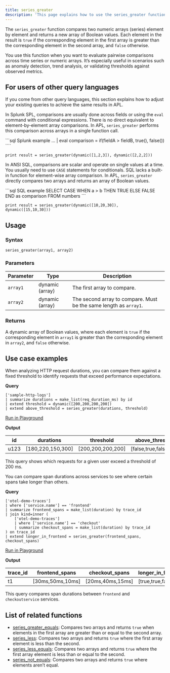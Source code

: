 ```yaml
---
title: series_greater
description: 'This page explains how to use the series_greater function in APL.'
---
```


The `series_greater` function compares two numeric arrays (series) element by element and returns a new array of Boolean values. Each element in the result is `true` if the corresponding element in the first array is greater than the corresponding element in the second array, and `false` otherwise.  

You use this function when you want to evaluate pairwise comparisons across time series or numeric arrays. It’s especially useful in scenarios such as anomaly detection, trend analysis, or validating thresholds against observed metrics.

## For users of other query languages

If you come from other query languages, this section explains how to adjust your existing queries to achieve the same results in APL.

<AccordionGroup>
<Accordion title="Splunk SPL users">

In Splunk SPL, comparisons are usually done across fields or using the `eval` command with conditional expressions. There is no direct equivalent to element-by-element array comparisons. In APL, `series_greater` performs this comparison across arrays in a single function call.

<CodeGroup>
```sql Splunk example
... | eval comparison = if(fieldA > fieldB, true(), false())
````

```kusto APL equivalent
print result = series_greater(dynamic([1,2,3]), dynamic([2,2,2]))
```

</CodeGroup>

</Accordion>
<Accordion title="ANSI SQL users">

In ANSI SQL, comparisons are scalar and operate on single values at a time. You usually need to use `CASE` statements for conditionals. SQL lacks a built-in function for element-wise array comparison. In APL, `series_greater` directly compares two arrays and returns an array of Boolean values.

<CodeGroup>
```sql SQL example
SELECT CASE WHEN a > b THEN TRUE ELSE FALSE END as comparison
FROM numbers
```

```kusto APL equivalent
print result = series_greater(dynamic([10,20,30]), dynamic([15,10,30]))
```

</CodeGroup>

</Accordion>
</AccordionGroup>

## Usage

### Syntax

```kusto
series_greater(array1, array2)
```

### Parameters

| Parameter | Type            | Description                                                       |
| --------- | --------------- | ----------------------------------------------------------------- |
| `array1`  | dynamic (array) | The first array to compare.                                       |
| `array2`  | dynamic (array) | The second array to compare. Must be the same length as `array1`. |

### Returns

A dynamic array of Boolean values, where each element is `true` if the corresponding element in `array1` is greater than the corresponding element in `array2`, and `false` otherwise.

## Use case examples

<Tabs>
<Tab title="Log analysis">

When analyzing HTTP request durations, you can compare them against a fixed threshold to identify requests that exceed performance expectations.

**Query**

```kusto
['sample-http-logs']
| summarize durations = make_list(req_duration_ms) by id
| extend threshold = dynamic([200,200,200,200])
| extend above_threshold = series_greater(durations, threshold)
```

[Run in Playground](https://play.axiom.co/axiom-play-qf1k/query?initForm=%7B%22apl%22%3A%22%5B'sample-http-logs'%5D%20%7C%20summarize%20durations%20%3D%20make_list(req_duration_ms)%20by%20id%20%7C%20extend%20threshold%20%3D%20dynamic(%5B200%2C200%2C200%2C200%5D)%20%7C%20extend%20above_threshold%20%3D%20series_greater(durations%2C%20threshold)%22%7D)

**Output**

| id   | durations          | threshold          | above_threshold         |
| ---- | ------------------ | ------------------ | ------------------------ |
| u123 | [180,220,150,300] | [200,200,200,200] | [false,true,false,true] |

This query shows which requests for a given user exceed a threshold of 200 ms.

</Tab>
<Tab title="OpenTelemetry traces">

You can compare span durations across services to see where certain spans take longer than others.

**Query**

```kusto
['otel-demo-traces']
| where ['service.name'] == 'frontend'
| summarize frontend_spans = make_list(duration) by trace_id
| join kind=inner (
    ['otel-demo-traces']
    | where ['service.name'] == 'checkout'
    | summarize checkout_spans = make_list(duration) by trace_id
) on trace_id
| extend longer_in_frontend = series_greater(frontend_spans, checkout_spans)
```

[Run in Playground](https://play.axiom.co/axiom-play-qf1k/query?initForm=%7B%22apl%22%3A%22%5B'otel-demo-traces'%5D%20%7C%20where%20%5B'service.name'%5D%20%3D%3D%20'frontend'%20%7C%20summarize%20frontend_spans%20%3D%20make_list(duration)%20by%20trace_id%20%7C%20join%20kind%3Dinner%20(%20%5B'otel-demo-traces'%5D%20%7C%20where%20%5B'service.name'%5D%20%3D%3D%20'checkout'%20%7C%20summarize%20checkout_spans%20%3D%20make_list(duration)%20by%20trace_id%20)%20on%20trace_id%20%7C%20extend%20longer_in_frontend%20%3D%20series_greater(frontend_spans%2C%20checkout_spans)%22%7D)

**Output**

| trace_id | frontend_spans   | checkout_spans   | longer_in_frontend |
| --------- | ----------------- | ----------------- | -------------------- |
| t1        | [30ms,50ms,10ms] | [20ms,40ms,15ms] | [true,true,false]   |

This query compares span durations between `frontend` and `checkoutservice` services.

</Tab>
</Tabs>

## List of related functions

- [series_greater_equals](/apl/scalar-functions/time-series/series-greater-equals): Compares two arrays and returns `true` when elements in the first array are greater than or equal to the second array.
- [series_less](/apl/scalar-functions/time-series/series-less): Compares two arrays and returns `true` where the first array element is less than the second.
- [series_less_equals](/apl/scalar-functions/time-series/series-less-equals): Compares two arrays and returns `true` where the first array element is less than or equal to the second.
- [series_not_equals](/apl/scalar-functions/time-series/series-not-equals): Compares two arrays and returns `true` where elements aren’t equal.
